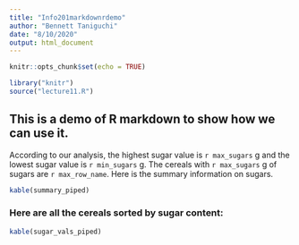 ```yaml
---
title: "Info201markdownrdemo"
author: "Bennett Taniguchi"
date: "8/10/2020"
output: html_document
---
```


```r
knitr::opts_chunk$set(echo = TRUE)

```

```r
library("knitr")
source("lecture11.R")

```

## This is a demo of R markdown to show how we can use it.

According to our analysis, the highest sugar value is `r max_sugars` g and the lowest sugar value is `r min_sugars` g. The cereals with `r max_sugars` g of sugars are `r max_row_name`. Here is the summary information on sugars.

```r
kable(summary_piped)
```

### Here are all the cereals sorted by sugar content:

```r
kable(sugar_vals_piped)
```